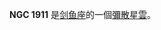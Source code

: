 {{NGCInfoBox|NGCID=NGC 1911|發現者=約翰·弗里德里希·威廉·赫歇爾|發現日期=1834年12月23日|其他編號=NGC 1920,ESO 85-EN71|曆元=J2000.0|赤經=5時20分33秒
|赤緯=-66°46'43"|星座=剑鱼座|星體=彌散星雲|星等=|表面亮度=|藍等=}}

'''NGC 1911''' 是[[剑鱼座|剑鱼座]]的一個[[彌散星雲|彌散星雲]]。

{{NGCReference|1911}}
{{Catalogs|NGC=1911}}